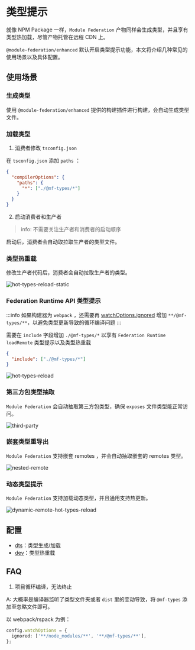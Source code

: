 # 类型提示

就像 NPM Package 一样，`Module Federation` 产物同样会生成类型，并且享有类型热加载，尽管产物托管在远程 CDN 上。

`@module-federation/enhanced` 默认开启类型提示功能，本文将介绍几种常见的使用场景以及具体配置。

## 使用场景

### 生成类型

使用 `@module-federation/enhanced` 提供的构建插件进行构建，会自动生成类型文件。

### 加载类型

1. 消费者修改 `tsconfig.json`

在 `tsconfig.json` 添加 `paths` ：

```json
{
  "compilerOptions": {
    "paths": {
      "*": ["./@mf-types/*"]
    }
  }
}
```

2. 启动消费者和生产者

> info: 不需要关注生产者和消费者的启动顺序

启动后，消费者会自动取拉取生产者的类型文件。

### 类型热重载

修改生产者代码后，消费者会自动拉取生产者的类型。

![hot-types-reload-static](@public/guide/type-prompt/hot-types-reload-static.gif)

### Federation Runtime API 类型提示

:::info
如果构建器为 `webpack` ，还需要再 [watchOptions.ignored](https://webpack.js.org/configuration/watch/#watchoptionsignored) 增加 `**/@mf-types/**`，以避免类型更新导致的循环编译问题
:::

需要在 `include` 字段增加 `./@mf-types/*` 以享有 `Federation Runtime` `loadRemote` 类型提示以及类型热重载

```json title="tsconfig.json"
{
  "include": ["./@mf-types/*"]
}
```

![hot-types-reload](@public/guide/type-prompt/hot-types-reload.gif)

### 第三方包类型抽取

`Module Federation` 会自动抽取第三方包类型，确保 `exposes` 文件类型能正常访问。

![third-party](@public/guide/type-prompt/third-party.jpg)

### 嵌套类型重导出

`Module Federation` 支持嵌套 remotes ，并会自动抽取嵌套的 remotes 类型。

![nested-remote](@public/guide/type-prompt/nested-remote.jpg)

### 动态类型提示

`Module Federation` 支持加载动态类型，并且通用支持热更新。

![dynamic-remote-hot-types-reload](@public/guide/type-prompt/dynamic-remote-hot-types-reload-static.gif)

## 配置

- [dts](../../configure/dts)：类型生成/加载
- [dev](../../configure/dev)：类型热重载

## FAQ

1. 项目循环编译，无法终止

A: 大概率是编译器监听了类型文件夹或者 `dist` 里的变动导致，将 `@mf-types` 添加至忽略文件即可。

以 webpack/rspack 为例：

```ts
config.watchOptions = {
  ignored: ['**/node_modules/**', '**/@mf-types/**'],
};
```